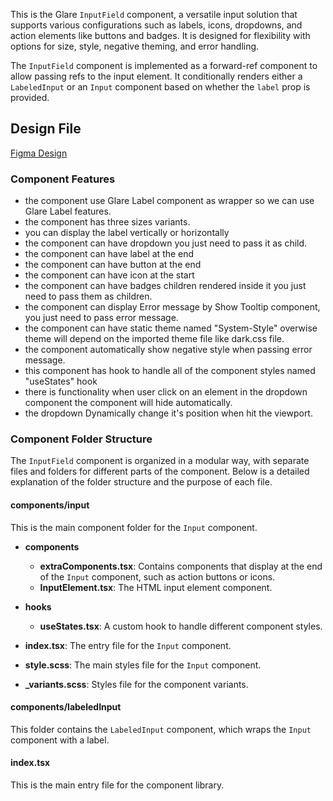 
<Title>InputField 1.0 Component Code</Title>
<Meta of={InputFieldStories} />

This is the Glare `InputField` component, a versatile input solution that supports various configurations such as labels, icons, dropdowns, and action elements like buttons and badges. It is designed for flexibility with options for size, style, negative theming, and error handling.

The `InputField` component is implemented as a forward-ref component to allow passing refs to the input element. It conditionally renders either a `LabeledInput` or an `Input` component based on whether the `label` prop is provided.

## Design File
[Figma Design](https://www.figma.com/file/Q3aIuqsK0HWrUrOElSFEIb/TORCH-Glare-V1.4.3?type=design&node-id=1820-419072&mode=dev)


### Component Features

- the component use Glare Label component as wrapper so we can use Glare Label features.
- the component has three sizes variants.
- you can display the label vertically or horizontally
- the component can have dropdown you just need to pass it as child.
- the component can have label at the end
- the component can have button at the end
- the component can have icon at the start
- the component can have badges children rendered inside it you just need to pass them as children.
- the component can display Error message by Show Tooltip component, you just need to pass error message.
- the component can have static theme named "System-Style" overwise theme will depend on the imported theme file like dark.css file.
- the component automatically show negative style when passing error message.
- this component has hook to handle all of the component styles named "useStates" hook
- there is functionality when user click on an element in the dropdown component the component will hide automatically.
- the dropdown Dynamically change it's position when hit the viewport.


### Component Folder Structure

The `InputField` component is organized in a modular way, with separate files and folders for different parts of the component. Below is a detailed explanation of the folder structure and the purpose of each file.

#### components/input

This is the main component folder for the `Input` component.

- **components**
  - **extraComponents.tsx**: Contains components that display at the end of the `Input` component, such as action buttons or icons.
  - **InputElement.tsx**: The HTML input element component.

- **hooks**
  - **useStates.tsx**: A custom hook to handle different component styles.

- **index.tsx**: The entry file for the `Input` component.

- **style.scss**: The main styles file for the `Input` component.

- **_variants.scss**: Styles file for the component variants.

#### components/labeledInput

This folder contains the `LabeledInput` component, which wraps the `Input` component with a label.

#### index.tsx

This is the main entry file for the component library.

